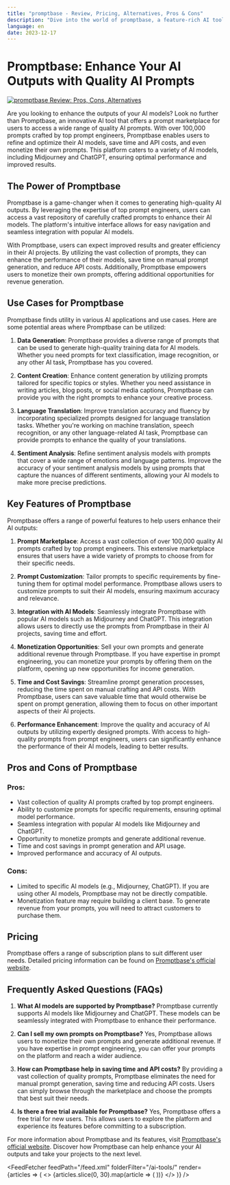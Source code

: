 ```yaml
---
title: "promptbase - Review, Pricing, Alternatives, Pros & Cons"
description: "Dive into the world of promptbase, a feature-rich AI tool. Learn about its features, pricing, and how it's making an impact. Don't miss out!"
language: en
date: 2023-12-17
---
```

        
# Promptbase: Enhance Your AI Outputs with Quality AI Prompts


<BlogHeader />


[![promptbase Review: Pros, Cons, Alternatives](/ai-tools/promptbase.png)](https://promptbase.com/)



Are you looking to enhance the outputs of your AI models? Look no further than Promptbase, an innovative AI tool that offers a prompt marketplace for users to access a wide range of quality AI prompts. With over 100,000 prompts crafted by top prompt engineers, Promptbase enables users to refine and optimize their AI models, save time and API costs, and even monetize their own prompts. This platform caters to a variety of AI models, including Midjourney and ChatGPT, ensuring optimal performance and improved results.

## The Power of Promptbase

Promptbase is a game-changer when it comes to generating high-quality AI outputs. By leveraging the expertise of top prompt engineers, users can access a vast repository of carefully crafted prompts to enhance their AI models. The platform's intuitive interface allows for easy navigation and seamless integration with popular AI models.

With Promptbase, users can expect improved results and greater efficiency in their AI projects. By utilizing the vast collection of prompts, they can enhance the performance of their models, save time on manual prompt generation, and reduce API costs. Additionally, Promptbase empowers users to monetize their own prompts, offering additional opportunities for revenue generation.

## Use Cases for Promptbase

Promptbase finds utility in various AI applications and use cases. Here are some potential areas where Promptbase can be utilized:

1. **Data Generation**: Promptbase provides a diverse range of prompts that can be used to generate high-quality training data for AI models. Whether you need prompts for text classification, image recognition, or any other AI task, Promptbase has you covered.

2. **Content Creation**: Enhance content generation by utilizing prompts tailored for specific topics or styles. Whether you need assistance in writing articles, blog posts, or social media captions, Promptbase can provide you with the right prompts to enhance your creative process.

3. **Language Translation**: Improve translation accuracy and fluency by incorporating specialized prompts designed for language translation tasks. Whether you're working on machine translation, speech recognition, or any other language-related AI task, Promptbase can provide prompts to enhance the quality of your translations.

4. **Sentiment Analysis**: Refine sentiment analysis models with prompts that cover a wide range of emotions and language patterns. Improve the accuracy of your sentiment analysis models by using prompts that capture the nuances of different sentiments, allowing your AI models to make more precise predictions.

## Key Features of Promptbase

Promptbase offers a range of powerful features to help users enhance their AI outputs:

1. **Prompt Marketplace**: Access a vast collection of over 100,000 quality AI prompts crafted by top prompt engineers. This extensive marketplace ensures that users have a wide variety of prompts to choose from for their specific needs.

2. **Prompt Customization**: Tailor prompts to specific requirements by fine-tuning them for optimal model performance. Promptbase allows users to customize prompts to suit their AI models, ensuring maximum accuracy and relevance.

3. **Integration with AI Models**: Seamlessly integrate Promptbase with popular AI models such as Midjourney and ChatGPT. This integration allows users to directly use the prompts from Promptbase in their AI projects, saving time and effort.

4. **Monetization Opportunities**: Sell your own prompts and generate additional revenue through Promptbase. If you have expertise in prompt engineering, you can monetize your prompts by offering them on the platform, opening up new opportunities for income generation.

5. **Time and Cost Savings**: Streamline prompt generation processes, reducing the time spent on manual crafting and API costs. With Promptbase, users can save valuable time that would otherwise be spent on prompt generation, allowing them to focus on other important aspects of their AI projects.

6. **Performance Enhancement**: Improve the quality and accuracy of AI outputs by utilizing expertly designed prompts. With access to high-quality prompts from prompt engineers, users can significantly enhance the performance of their AI models, leading to better results.

## Pros and Cons of Promptbase

### Pros:
- Vast collection of quality AI prompts crafted by top prompt engineers.
- Ability to customize prompts for specific requirements, ensuring optimal model performance.
- Seamless integration with popular AI models like Midjourney and ChatGPT.
- Opportunity to monetize prompts and generate additional revenue.
- Time and cost savings in prompt generation and API usage.
- Improved performance and accuracy of AI outputs.

### Cons:
- Limited to specific AI models (e.g., Midjourney, ChatGPT). If you are using other AI models, Promptbase may not be directly compatible.
- Monetization feature may require building a client base. To generate revenue from your prompts, you will need to attract customers to purchase them.

## Pricing

Promptbase offers a range of subscription plans to suit different user needs. Detailed pricing information can be found on [Promptbase's official website](https://promptbase.com/pricing).

## Frequently Asked Questions (FAQs)

1. **What AI models are supported by Promptbase?**
   Promptbase currently supports AI models like Midjourney and ChatGPT. These models can be seamlessly integrated with Promptbase to enhance their performance.

2. **Can I sell my own prompts on Promptbase?**
   Yes, Promptbase allows users to monetize their own prompts and generate additional revenue. If you have expertise in prompt engineering, you can offer your prompts on the platform and reach a wider audience.

3. **How can Promptbase help in saving time and API costs?**
   By providing a vast collection of quality prompts, Promptbase eliminates the need for manual prompt generation, saving time and reducing API costs. Users can simply browse through the marketplace and choose the prompts that best suit their needs.

4. **Is there a free trial available for Promptbase?**
   Yes, Promptbase offers a free trial for new users. This allows users to explore the platform and experience its features before committing to a subscription.

For more information about Promptbase and its features, visit [Promptbase's official website](https://promptbase.com/). Discover how Promptbase can help enhance your AI outputs and take your projects to the next level.


<AdComponent />


<FeedFetcher feedPath="/feed.xml" folderFilter="/ai-tools/" render={articles => (
    <>
        <Cards>
            {articles.slice(0, 30).map(article => (
                <Card key={article.link} title={article.title} href={article.link} />
            ))}
        </Cards>
    </>
)} />

